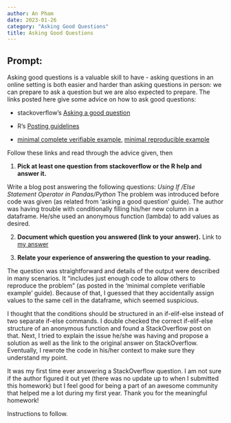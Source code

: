```yaml
---
author: An Pham
date: 2023-01-26
category: "Asking Good Questions"
title: Asking Good Questions
---
```


## Prompt:

Asking good questions is a valuable skill to have - asking questions in an online setting is both easier and harder than asking questions in person: we can prepare to ask a question but we are also expected to prepare.
The links posted here give some advice on how to ask good questions:

- stackoverflow's [Asking a good question](http://stackoverflow.com/help/how-to-ask)

- R's [Posting guidelines](https://www.r-project.org/posting-guide.html)

- [minimal complete verifiable example](https://stackoverflow.com/help/mcve), [minimal reproducible example](https://www.tidyverse.org/help/)

Follow these links and read through the advice given, then

1. **Pick at least one question from stackoverflow or the R help and answer it.**

Write a blog post answering the following questions: 
*Using If /Else Statement Operator in Pandas/Python*
The problem was introduced before code was given (as related from 'asking a good question' guide). The author was having trouble with conditionally filling his/her new column in a dataframe. He/she used an anonymous function (lambda) to add values as desired. 

2. **Document which question you answered (link to your answer).**
Link to [my answer](https://stackoverflow.com/a/75252644/21088924)

3. **Relate your experience of answering the question to your reading. **

The question was straightforward and details of the output were described in many scenarios. It "includes just enough code to allow others to reproduce the problem" (as posted in the 'minimal complete verifiable example' guide). Because of that, I guessed that they accidentally assign values to the same cell in the dataframe, which seemed suspicious.

I thought that the conditions should be structured in an if-elif-else instead of two separate if-else commands. I double checked the correct if-elif-else structure of an anonymous function and found a StackOverflow post on that. Next, I tried to explain the issue he/she was having and propose a solution as well as the link to the original answer on StackOverflow. Eventually, I rewrote the code in his/her context to make sure they understand my point.

It was my first time ever answering a StackOverflow question. I am not sure if the author figured it out yet (there was no update up to when I submitted this homework) but I feel good for being a part of an awesome community that helped me a lot during my first year. Thank you for the meaningful homework!



<!--Go to [https://github.com/Stat585-at-ISU/blog](https://github.com/Stat585-at-ISU/blog) for instructions about how to prepare and submit your blog post.-->
Instructions to follow.
